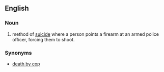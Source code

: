 {{wikipedia}}
==English==

===Noun===
{{en-noun|pl=[[suicides by cop]] }}

# method of [[suicide]] where a person points a firearm at an armed police officer, forcing them to shoot.

===Synonyms===
*[[death by cop]]